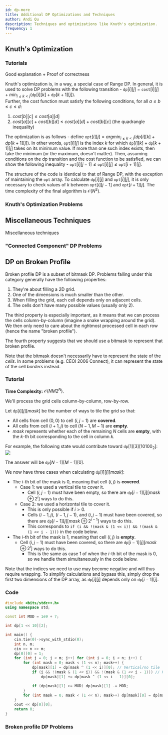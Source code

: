 ```yaml
---
id: dp-more
title: Additional DP Optimizations and Techniques
author: Andi Qu
description: Techniques and optimizations like Knuth's optimization.
frequency: 1
---
```


## Knuth's Optimization

### Tutorials

<Resources>
	<Resource
		source="Jeffrey Xiao"
		title="Knuth's Optimization"
		url="https://jeffreyxiao.me/blog/knuths-optimization"
	 />
	<Resource source="GCP" title="15.4.3 - Knuth's Optimization"/>
	<Resource 
		source="GFG" 
		title="Knuth's Optimization in Dynamic Programming" 
		url="https://www.geeksforgeeks.org/knuths-optimization-in-dynamic-programming/"
	>
		Good explanation + Proof of correctness
	</Resource>
</Resources>

Knuth's optimization is, in a way, a special case of Range DP. In general, it is used to solve DP problems with the following transition - $\texttt{dp}[i][j]$ = $\texttt{cost}[i][j] + min_{i≤k<j}(\texttt{dp}[i][k] + \texttt{dp}[k+1][j])$.  
Further, the cost function must satisfy the following conditions, for all $a\leq b\leq c \leq d$:  
1. $cost[b][c] ≤ cost[a][d]$ 
2. $cost[a][c] + cost[b][d] ≤ cost[a][d] + cost[b][c]$ (the quadrangle inequality)

The optimization is as follows - define $\texttt{opt}[i][j] = argmin_{i≤k<j}(dp[i][k] + dp[k+1][j])$. In other words, $\texttt{opt}[i][j]$ is the index $k$ for which $\texttt{dp}[i][k] + \texttt{dp}[k+1][j]$ takes on its minimum value. If more than one such index exists, then take the minimum (or the maximum, doesn't matter). Then, assuming conditions on the dp transition and the cost function to be satisfied, we can show the following inequality - $\texttt{opt}[i][j-1] ≤ \texttt{opt}[i][j] ≤ \texttt{opt}[i+1][j]$.

The structure of the code is identical to that of Range DP, with the exception of maintaining the $\texttt{opt}$ array. To calculate $\texttt{dp}[i][j]$ and $\texttt{opt}[i][j]$, it is only necessary to check values of $k$ between $\texttt{opt}[i][j-1]$ and $\texttt{opt}[i+1][j]$. The time complexity of the final algorithm is $\mathcal{O} (N^2)$.

### Knuth's Optimization Problems

<Problems problems="knuth_optimization" />


## Miscellaneous Techniques

<Resources>
	<Resource source="CF" title="zscoder - Nontrivial DP Techniques" url="47764">
		Miscellaneous techniques
	</Resource>
</Resources>

<!-- <Optional title="Application">

Queue with 2 stacks is used to remove a factor of $\mathcal{O}(\log N)$ in [USACO Plat - Mowing Mischief](http://www.usaco.org/index.php?page=viewproblem2&cpid=926).

</Optional> -->

### "Connected Component" DP Problems

<Problems problems="connected_component" />

## DP on Broken Profile

<!-- <Resources>
	<Resource
		source="cp-algo"
		title="DP on Broken Profile"
		url="dynamic_programming/profile-dynamics.html"
	/>
</Resources> -->

Broken profile DP is a subset of bitmask DP. Problems falling under this
category generally have the following properties:

1. They're about filling a 2D grid.
2. One of the dimensions is much smaller than the other.
3. When filling the grid, each cell depends only on adjacent cells.
4. The cells don't have many possible values (usually only 2).

The third property is especially important, as it means that we can process the
cells column-by-column (imagine a snake wrapping around the grid). We then only
need to care about the rightmost processed cell in each row (hence the name
"broken profile").

The fourth property suggests that we should use a bitmask to represent that
broken profile.

<Warning>

Note that the bitmask doesn't necessarily have to represent the state of the
_cells_. In some problems (e.g. CEOI 2006 Connect), it can represent the state
of the cell _borders_ instead.

</Warning>

<FocusProblem problem="brokenFocus" />

### Tutorial

**Time Complexity:** $\mathcal O(NM 2^N)$.

We'll process the grid cells column-by-column, row-by-row.

Let $\texttt{dp}[i][j][mask]$ be the number of ways to tile the grid so that:

- All cells from cell $(0, 0)$ to cell $(i, j - 1)$ are **covered**.
- All cells from cell $(i + 1, j)$ to cell $(N - 1, M - 1)$ are **empty**.
- $mask$ represents whether each of the remaining $N$ cells are **empty**, with
  the $k$-th bit corresponding to the cell in column $k$.

For example, the following state would contribute toward
$\texttt{dp}[1][3][10100_2]$: ![](broken-profile-state-example.png)

The answer will be $\texttt{dp}[N - 1][M - 1][0]$.

We now have three cases when calculating $\texttt{dp}[i][j][mask]$:

- The $i$-th bit of the mask is 0, meaning that cell $(i, j)$ is **covered**.
  - Case 1: we used a vertical tile to cover it.
    - Cell $(i, j - 1)$ must have been empty, so there are
      $\texttt{dp}[i - 1][j][mask \oplus 2^i]$ ways to do this.
  - Case 2: we used a horizontal tile to cover it.
    - This is only possible if $i > 0$.
    - Cells $(i - 1, j)$, $(i - 1, j - 1)$, and $(i, j - 1)$ must have been
      covered, so there are $\texttt{dp}[i - 1][j][mask \oplus 2^{i - 1}]$ ways
      to do this.
    - This corresponds to
      `if (i && !(mask & (1 << i)) && !(mask & (1 << i - 1)))` in the code
      below.
- The $i$-th bit of the mask is 1, meaning that cell $(i, j)$ is **empty**.
  - Cell $(i, j - 1)$ must have been covered, so there are
    $\texttt{dp}[i - 1][j][mask \oplus 2^i]$ ways to do this.
    - This is the same as case 1 of when the $i$-th bit of the mask is 0, so we
      handle them simultaneously in the code below.

Note that the indices we need to use may become negative and will thus require
wrapping. To simplify calculations and bypass this, simply drop the first two
dimensions of the DP array, as $\texttt{dp}[i][j]$ depends only on
$\texttt{dp}[i - 1][j]$.

### Code

<LanguageSection>

<CPPSection>

```cpp
#include <bits/stdc++.h>
using namespace std;

const int MOD = 1e9 + 7;

int dp[1 << 10][2];

int main() {
	cin.tie(0)->sync_with_stdio(0);
	int n, m;
	cin >> n >> m;
	dp[0][0] = 1;
	for (int j = 0; j < m; j++) for (int i = 0; i < n; i++) {
		for (int mask = 0; mask < (1 << n); mask++) {
			dp[mask][1] = dp[mask ^ (1 << i)][0]; // Vertical/no tile
			if (i && !(mask & (1 << i)) && !(mask & (1 << i - 1))) // Horizontal tile
				dp[mask][1] += dp[mask ^ (1 << i - 1)][0];

			if (dp[mask][1] >= MOD) dp[mask][1] -= MOD;
		}
		for (int mask = 0; mask < (1 << n); mask++) dp[mask][0] = dp[mask][1];
	}
	cout << dp[0][0];
	return 0;
}
```

</CPPSection>

</LanguageSection>

### Broken profile DP Problems

<Problems problems="broken" />

